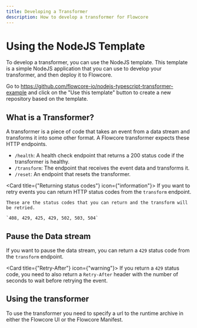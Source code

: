 ```yaml
---
title: Developing a Transformer
description: How to develop a transformer for Flowcore
---
```


# Using the NodeJS Template

To develop a transformer, you can use the NodeJS template. This template is a simple NodeJS application that you can use to develop your transformer, and then deploy it to Flowcore.

Go to https://github.com/flowcore-io/nodejs-typescript-transformer-example and click on the "Use this template" button to create a new repository based on the template.

## What is a Transformer?

A transformer is a piece of code that takes an event from a data stream and transforms it into some other format. A Flowcore transformer expects these HTTP endpoints.

- `/health`: A health check endpoint that returns a 200 status code if the transformer is healthy.
- `/transform`: The endpoint that receives the event data and transforms it.
- `/reset`: An endpoint that resets the transformer.

<Card title={"Returning status codes"} icon={"information"}>
    If you want to retry events you can return HTTP status codes from the `transform` endpoint. 

    These are the status codes that you can return and the transform will be retried.

    `408, 429, 425, 429, 502, 503, 504`
</Card>

## Pause the Data stream

If you want to pause the data stream, you can return a `429` status code from the `transform` endpoint. 

<Card title={"Retry-After"} icon={"warning"}>
    If you return a `429` status code, you need to also return a `Retry-After` header with the number of seconds to wait before retrying the event.
</Card>

## Using the transformer

To use the transformer you need to specify a url to the runtime archive in either the Flowcore UI or the Flowcore Manifest.